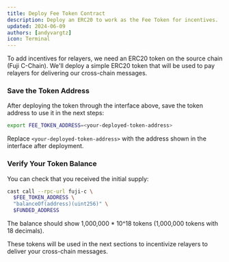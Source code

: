 ```yaml
---
title: Deploy Fee Token Contract
description: Deploy an ERC20 to work as the Fee Token for incentives.
updated: 2024-06-09
authors: [andyvargtz]
icon: Terminal
---
```


To add incentives for relayers, we need an ERC20 token on the source chain (Fuji C-Chain). We'll deploy a simple ERC20 token that will be used to pay relayers for delivering our cross-chain messages.

<ToolboxMdxWrapper chain="fuji-c">
  <DeployExampleERC20 />
</ToolboxMdxWrapper>

<Steps>
<Step>

### Save the Token Address

After deploying the token through the interface above, save the token address to use it in the next steps:

```bash
export FEE_TOKEN_ADDRESS=<your-deployed-token-address>
```

Replace `<your-deployed-token-address>` with the address shown in the interface after deployment.

</Step>
<Step>

### Verify Your Token Balance

You can check that you received the initial supply:

```bash
cast call --rpc-url fuji-c \
  $FEE_TOKEN_ADDRESS \
  "balanceOf(address)(uint256)" \
  $FUNDED_ADDRESS
```

The balance should show 1,000,000 * 10^18 tokens (1,000,000 tokens with 18 decimals).

</Step>
</Steps>

These tokens will be used in the next sections to incentivize relayers to deliver your cross-chain messages.
